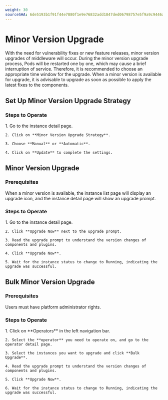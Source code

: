 ```yaml
---
weight: 30
sourceSHA: 6de5193b1f91f44e7880f1e9e76832add1847ded06798757e5f9a9c9446aa667
---
```


# Minor Version Upgrade

With the need for vulnerability fixes or new feature releases, minor version upgrades of middleware will occur. During the minor version upgrade process, Pods will be restarted one by one, which may cause a brief interruption of service. Therefore, it is recommended to choose an appropriate time window for the upgrade. When a minor version is available for upgrade, it is advisable to upgrade as soon as possible to apply the latest fixes to the components.

## Set Up Minor Version Upgrade Strategy

### Steps to Operate

<Tabs>
  <Tab label="Web Console">
    1. Go to the instance detail page.

    2. Click on **Minor Version Upgrade Strategy**.

    3. Choose **Manual** or **Automatic**.

    4. Click on **Update** to complete the settings.
  </Tab>
</Tabs>

## Minor Version Upgrade

### Prerequisites

When a minor version is available, the instance list page will display an upgrade icon, and the instance detail page will show an upgrade prompt.

### Steps to Operate

<Tabs>
  <Tab label="Web Console">
    1. Go to the instance detail page.

    2. Click **Upgrade Now** next to the upgrade prompt.

    3. Read the upgrade prompt to understand the version changes of components and plugins.

    4. Click **Upgrade Now**.

    5. Wait for the instance status to change to Running, indicating the upgrade was successful.
  </Tab>
</Tabs>

## Bulk Minor Version Upgrade

### Prerequisites

Users must have platform administrator rights.

### Steps to Operate

<Tabs>
  <Tab label="Web Console">
    1. Click on **Operators** in the left navigation bar.

    2. Select the **operator** you need to operate on, and go to the operator detail page.

    3. Select the instances you want to upgrade and click **Bulk Upgrade**.

    4. Read the upgrade prompt to understand the version changes of components and plugins.

    5. Click **Upgrade Now**.

    6. Wait for the instance status to change to Running, indicating the upgrade was successful.
  </Tab>
</Tabs>
